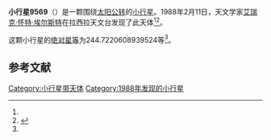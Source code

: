 {{Infobox planet
| bgcolour = #FFFFC0
| name = 9569 Quintenmatsijs
| symbol = 
| image = 
| caption = 
| discovery = yes
| discovery_ref = 
| discoverer = [[艾瑞克·怀特·埃尔斯特|艾瑞克·怀特·埃尔斯特]]
| discovery_site = [[拉西拉天文台|拉西拉天文台]] 
| discovered = 1988年2月11日
| designations = yes
| mp_name = 
| named_after = 
| alt_names = 1988 CL2/ 1990 SG19 / 1990 SL20
| mp_category = [[主带小行星|主带小行星]]
| orbit_ref = <ref name="a">[http://ssd.jpl.nasa.gov/sbdb.cgi?sstr=9569 9569 Quintenmatsijs] {{Wayback|url=http://ssd.jpl.nasa.gov/sbdb.cgi?sstr=9569 |date=20151225212757 }}，小行星數據庫瀏覽器（JPL Small-Body Database Browser）－[[美国国家航空航天局|美国国家航空航天局]]喷气推进实验室</ref>
| epoch = 2456400.5 (2013年4月18日更新)
| aphelion = {{convert|2.901042384167499|AU|km|3|abbr=on|lk=out}}
| perihelion = {{convert|1.966472072916469|AU|km|3|abbr=on}}
| semimajor = {{convert|2.433757228541984|AU|km|3|abbr=on}}
| eccentricity = 0.192001548
| period = 1386.801519 [[日|日]]<br />3.8[[儒略年|儒略年]]
| avg_speed = 
| inclination = 5.535859881587276
| asc_node = 124.8787972793446
| mean_anomaly = 
| arg_peri = 244.7220608939524
| satellites = 
| physical_characteristics = yes
| dimensions = 
| mass = 
| density = 
| surface_grav = 
| escape_velocity = 
| sidereal_day = 
| axial_tilt = 
| pole_ecliptic_lat = 
| pole_ecliptic_lon = 
| albedo = 
| temperatures= 
| temp_name1 = 
| mean_temp_1 = 
| max_temp_1 = 
| temp_name2 = 
| max_temp_2 = 
| spectral_type = 
| abs_magnitude = 244.7220608939524
}}

'''小行星9569'''（{{lang-en|9569 Quintenmatsijs}}）是一颗围绕[[太阳|太阳]][[公转|公转]]的[[小行星|小行星]]。1988年2月11日，天文学家[[艾瑞克·怀特·埃尔斯特|艾瑞克·怀特·埃尔斯特]]在拉西拉天文台发现了此天体<ref name="a" /><ref>{{cite news|title=小行星列表|url=http://cfa-www.harvard.edu/iau/lists/NumberedMPs.txt|accessdate=2013-07-08|newspaper=哈佛大学|archive-date=2008-05-17|archive-url=https://web.archive.org/web/20080517010638/http://cfa-www.harvard.edu/iau/lists/NumberedMPs.txt|dead-url=no}}</ref>。

这颗小行星的[[绝对星等|绝对星等]]为244.7220608939524等<ref name="a" />。

==参考文献==
{{reflist}}
{{Minor Planet Number|[[小行星9568|小行星9568]]|[[小行星9570|小行星9570]]}}

{{小天体}}

[[Category:小行星带天体|Category:小行星带天体]]
[[Category:1988年发现的小行星|Category:1988年发现的小行星]]

{{asteroid-stub}}
